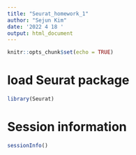 ---
title: "Seurat_homework_1"
author: "Sejun Kim"
date: '2022 4 18 '
output: html_document
---

```{r setup, include=FALSE}
knitr::opts_chunk$set(echo = TRUE)
```


# load Seurat package

```{r}
library(Seurat)
```



# Session information

```{r}
sessionInfo()
```



